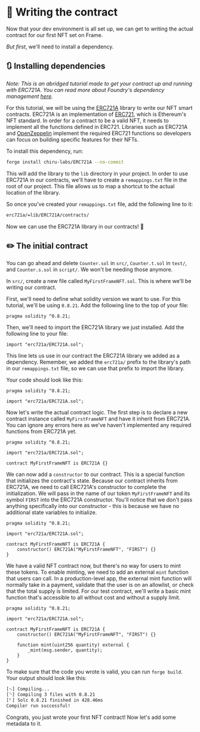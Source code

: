 # 📝 Writing the contract

Now that your dev environment is all set up, we can get to writing the actual contract for our first NFT set on Frame.

_But first_, we'll need to install a dependency.

## 🔃 Installing dependencies

_Note: This is an abridged tutorial made to get your contract up and running with ERC721A. You can read more about Foundry's dependency management [here](https://book.getfoundry.sh/projects/dependencies)._

For this tutorial, we will be using the [ERC721A](https://github.com/chiru-labs/ERC721A) library to write our NFT smart contracts.
ERC721A is an implementation of [ERC721](https://eips.ethereum.org/EIPS/eip-721), which is Ethereum's NFT standard.
In order for a contract to be a valid NFT, it needs to implement all the functions defined in ERC721.
Libraries such as ERC721A and [OpenZeppelin](https://github.com/OpenZeppelin/openzeppelin-contracts) implement the required ERC721 functions so developers can focus on building specific features for their NFTs.

To install this dependency, run:

```bash
forge install chiru-labs/ERC721A --no-commit
```

This will add the library to the `lib` directory in your project.
In order to use ERC721A in our contracts, we'll have to create a `remappings.txt` file in the root of our project. This file allows us to map a shortcut to the actual location of the library.

So once you've created your `remappings.txt` file, add the following line to it:

```bash
erc721a/=lib/ERC721A/contracts/
```

Now we can use the ERC721A library in our contracts! 🎉

## ✏️ The initial contract

You can go ahead and delete `Counter.sol` in `src/`, `Counter.t.sol` in `test/`, and `Counter.s.sol` in `script/`. We won't be needing those anymore.

In `src/`, create a new file called `MyFirstFrameNFT.sol`. This is where we'll be writing our contract.

First, we'll need to define what solidity version we want to use. For this tutorial, we'll be using `0.8.21`. Add the following line to the top of your file:

```solidity
pragma solidity ^0.8.21;
```

Then, we'll need to import the ERC721A library we just installed. Add the following line to your file:

```solidity
import "erc721a/ERC721A.sol";
```

This line lets us use in our contract the ERC721A library we added as a dependency. Remember, we added the `erc721a/` prefix to the library's path in our `remappings.txt` file, so we can use that prefix to import the library.

Your code should look like this:

```solidity
pragma solidity ^0.8.21;

import "erc721a/ERC721A.sol";
```

Now let's write the actual contract logic. The first step is to declare a new contract instance called `MyFirstFrameNFT` and have it inherit from ERC721A.
You can ignore any errors here as we've haven't implemented any required functions from ERC721A yet.

```solidity
pragma solidity ^0.8.21;

import "erc721a/ERC721A.sol";

contract MyFirstFrameNFT is ERC721A {}
```

We can now add a `constructor` to our contract. This is a special function that initializes the contract's state.
Because our contract inherits from ERC721A, we need to call ERC721A's constructor to complete the initialization.
We will pass in the name of our token `MyFirstFrameNFT` and its symbol `FIRST` into the ERC721A constructor.
You'll notice that we don't pass anything specifically into our constructor - this is because we have no additional state variables to initialize.

```solidity
pragma solidity ^0.8.21;

import "erc721a/ERC721A.sol";

contract MyFirstFrameNFT is ERC721A {
    constructor() ERC721A("MyFirstFrameNFT", "FIRST") {}
}
```

We have a valid NFT contract now, but there's no way for users to mint these tokens.
To enable minting, we need to add an external `mint` function that users can call.
In a production-level app, the external mint function will normally take in a payment, validate that the user is on an allowlist, or check that the total supply is limited.
For our test contract, we'll write a basic mint function that's accessible to all without cost and without a supply limit.

```solidity
pragma solidity ^0.8.21;

import "erc721a/ERC721A.sol";

contract MyFirstFrameNFT is ERC721A {
    constructor() ERC721A("MyFirstFrameNFT", "FIRST") {}

    function mint(uint256 quantity) external {
        _mint(msg.sender, quantity);
    }
}
```

To make sure that the code you wrote is valid, you can run `forge build`. Your output should look like this:

```bash
[⠢] Compiling...
[⠑] Compiling 3 files with 0.8.21
[⠃] Solc 0.8.21 finished in 428.46ms
Compiler run successful!
```

Congrats, you just wrote your first NFT contract! Now let's add some metadata to it.

